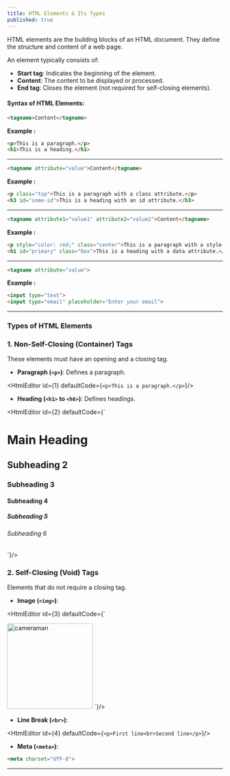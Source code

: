 ```yaml
---
title: HTML Elements & Its Types
published: true
---
```


HTML elements are the building blocks of an HTML document. They define the structure and content of a web page.

An element typically consists of:

* **Start tag**: Indicates the beginning of the element.
* **Content**: The content to be displayed or processed.
* **End tag**: Closes the element (not required for self-closing elements).


#### **Syntax of HTML Elements:**

```html
<tagname>Content</tagname>
```

**Example :**

```html
<p>This is a paragraph.</p>
<h1>This is a heading.</h1>
```

---

```html
<tagname attribute="value">Content</tagname>
```

**Example :**

```html
<p class="top">This is a paragraph with a class attribute.</p>
<h3 id="some-id">This is a heading with an id attribute.</h3>
```

---

```html
<tagname attribute1="value1" attribute2="value2">Content</tagname>
```

**Example :**

```html
<p style="color: red;" class="center">This is a paragraph with a style attribute.</p>
<h1 id="primary" class="box">This is a heading with a data attribute.</h1>
```

---

```html
<tagname attribute="value">
```

**Example :**

```html
<input type="text">
<input type="email" placeholder="Enter your email">
```

---

### **Types of HTML Elements**

### **1. Non-Self-Closing (Container) Tags**

These elements must have an opening and a closing tag.

* **Paragraph (`<p>`)**: Defines a paragraph.

<HtmlEditor id={1} defaultCode={`<p>This is a paragraph.</p>`}/>

* **Heading (`<h1>` to `<h6>`)**: Defines headings.

<HtmlEditor id={2} defaultCode={`
<html>
<h1>Main Heading</h1>
<h2>Subheading 2</h2>
<h3>Subheading 3</h3>
<h4>Subheading 4</h4>
<h5>Subheading 5</h5>
<h6>Subheading 6</h6>
</html>
`}/>

### **2. Self-Closing (Void) Tags**

Elements that do not require a closing tag.

* **Image (`<img>`)**:

<HtmlEditor id={3} defaultCode={`<html lang="en">
<body>
  <img src="https://images.pexels.com/photos/29914981/pexels-photo-29914981.jpeg" alt="cameraman" width="200" height="200"/>
</body>
</html>`}/>

* **Line Break (`<br>`)**:

<HtmlEditor id={4} defaultCode={`<p>First line<br>Second line</p>`}/>

* **Meta (`<meta>`)**:

```html
<meta charset="UTF-8">
```

---